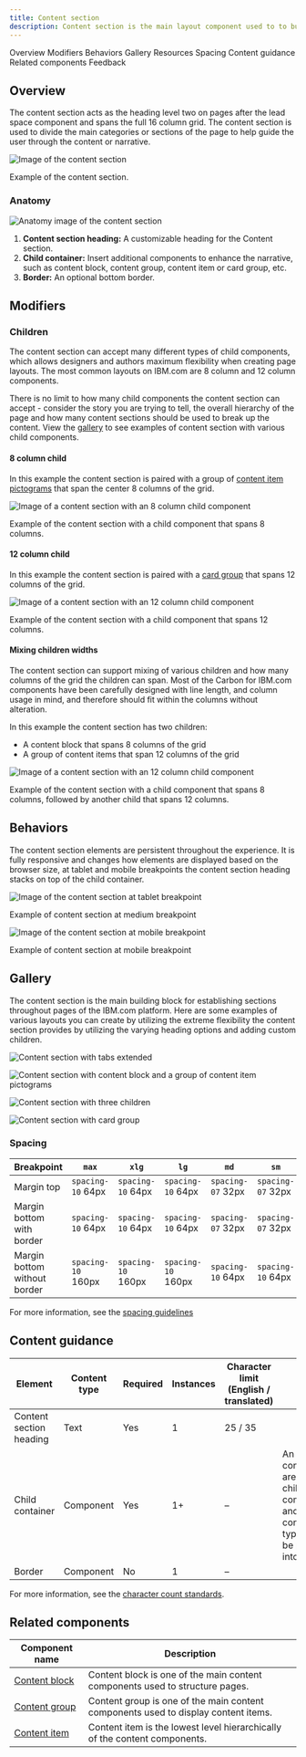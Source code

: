 ```yaml
---
title: Content section
description: Content section is the main layout component used to to build web experiences on IBM.com. It encapsulates two types of headings and can accept many child components to enable maximum customization and flexibility.
---
```



<ComponentDescription name="Content section" type="layout" />

<AnchorLinks>

<AnchorLink>Overview</AnchorLink>
<AnchorLink>Modifiers</AnchorLink>
<AnchorLink>Behaviors</AnchorLink>
<AnchorLink>Gallery</AnchorLink>
<AnchorLink>Resources</AnchorLink>
<AnchorLink>Spacing</AnchorLink>
<AnchorLink>Content guidance</AnchorLink>
<AnchorLink>Related components</AnchorLink>
<AnchorLink>Feedback</AnchorLink>

</AnchorLinks>

## Overview

The content section acts as the heading level two on pages after the lead space component and spans the full 16 column grid. The content section is used to divide the main categories or sections of the page to help guide the user through the content or narrative.

![Image of the content section](../../images/component/content-section/content-section-overview.png)

<Caption>Example of the content section.</Caption>

### Anatomy

![Anatomy image of the content section](../../images/component/content-section/content-section-anatomy.png)

1. **Content section heading:** A customizable heading for the Content section.
2. **Child container:** Insert additional components to enhance the narrative, such as content block, content group, content item or card group, etc.
3. **Border:** An optional bottom border.

## Modifiers

### Children

The content section can accept many different types of child components, which allows designers and authors maximum flexibility when creating page layouts. The most common layouts on IBM.com are 8 column and 12 column components.

There is no limit to how many child components the content section can accept - consider the story you are trying to tell, the overall hierarchy of the page and how many content sections should be used to break up the content. View the [gallery](#gallery) to see examples of content section with various child components.

#### 8 column child

In this example the content section is paired with a group of [content item pictograms](../components/content-item) that span the center 8 columns of the grid.

![Image of a content section with an 8 column child component](../../images/component/content-section/content-section-modifier-children-01.png)

<Caption>
  Example of the content section with a child component that spans 8 columns.
</Caption>

#### 12 column child

In this example the content section is paired with a [card group](../components/card-group) that spans 12 columns of the grid.

![Image of a content section with an 12 column child component](../../images/component/content-section/content-section-modifier-children-02.png)

<Caption>
  Example of the content section with a child component that spans 12 columns.
</Caption>

#### Mixing children widths

The content section can support mixing of various children and how many columns of the grid the children can span. Most of the Carbon for IBM.com components have been carefully designed with line length, and column usage in mind, and therefore should fit within the columns without alteration.

In this example the content section has two children:

- A content block that spans 8 columns of the grid
- A group of content items that span 12 columns of the grid

![Image of a content section with an 12 column child component](../../images/component/content-section/content-section-modifier-children-03.png)

<Caption>
  Example of the content section with a child component that spans 8 columns,
  followed by another child that spans 12 columns.
</Caption>

## Behaviors

The content section elements are persistent throughout the experience. It is fully responsive and changes how elements are displayed based on the browser size, at tablet and mobile breakpoints the content section heading stacks on top of the child container.

<Row>

<Column colMd={8} colLg={8}>

![Image of the content section at tablet breakpoint](../../images/component/content-section/content-section-behavior-01.png)

<Caption>Example of content section at medium breakpoint</Caption>

</Column>

<Column colMd={8} colLg={4}>

![Image of the content section at mobile breakpoint](../../images/component/content-section/content-section-behavior-02.png)

<Caption>Example of content section at mobile breakpoint</Caption>

</Column>

</Row>

## Gallery

The content section is the main building block for establishing sections throughout pages of the IBM.com platform. Here are some examples of various layouts you can create by utilizing the extreme flexibility the content section provides by utilizing the varying heading options and adding custom children.

<ImageGallery>
<ImageGalleryImage alt="Content section with tabs extended" title="Content section with tabs extended and content item row" col={8}>

![Content section with tabs extended](../../images/component/content-section/content-section-gallery-01.png)

</ImageGalleryImage>
<ImageGalleryImage alt="Content section with content block and a group of content item pictograms" title="Content section with content block and a group of content item pictograms" col={4}>

![Content section with content block and a group of content item pictograms](../../images/component/content-section/content-section-gallery-02.png)

</ImageGalleryImage>
<ImageGalleryImage alt="Content section with three children" title="Content section with three children: content block, image, and quote" col={4}>

![Content section with three children](../../images/component/content-section/content-section-gallery-03.png)

</ImageGalleryImage>
<ImageGalleryImage alt="Content section with card group" title="Content section with card group" col={8}>

![Content section with card group](../../images/component/content-section/content-section-gallery-04.png)

</ImageGalleryImage>
</ImageGallery>

<ResourceLinks name="Content section" type="layout" />

### Spacing

| Breakpoint                   | `max`              | `xlg`              | `lg`               | `md`              | `sm`              |
| ---------------------------- | ------------------ | ------------------ | ------------------ | ----------------- | ----------------- |
| Margin top                   | `spacing-10` 64px  | `spacing-10` 64px  | `spacing-10` 64px  | `spacing-07` 32px | `spacing-07` 32px |
| Margin bottom with border    | `spacing-10` 64px  | `spacing-10` 64px  | `spacing-10` 64px  | `spacing-07` 32px | `spacing-07` 32px |
| Margin bottom without border | `spacing-10` 160px | `spacing-10` 160px | `spacing-10` 160px | `spacing-10` 64px | `spacing-10` 64px |

For more information, see the [spacing guidelines](../guidelines/spacing)

## Content guidance

| Element                 | Content type | Required | Instances | Character limit <br/>(English / translated) | Notes                                                                                        |
| ----------------------- | ------------ | -------- | --------- | ------------------------------------------- | -------------------------------------------------------------------------------------------- |
| Content section heading | Text         | Yes      | 1         | 25 / 35                                     |                                                                                              |
| Child container         | Component    | Yes      | 1+        | –                                           | An optional container area that child components and other content types can be passed into. |
| Border                  | Component    | No       | 1         | –                                           |                                                                                              |

For more information, see the [character count standards](https://www.ibm.com/standards/carbon/guidelines/content#character-count-standards).

## Related components

| Component name                               | Description                                                                        |
| -------------------------------------------- | ---------------------------------------------------------------------------------- |
| [Content block](../components/content-block) | Content block is one of the main content components used to structure pages.       |
| [Content group](../components/content-group) | Content group is one of the main content components used to display content items. |
| [Content item](../components/content-item)   | Content item is the lowest level hierarchically of the content components.         |

<ComponentFooter name="Content section" type="layout" />
